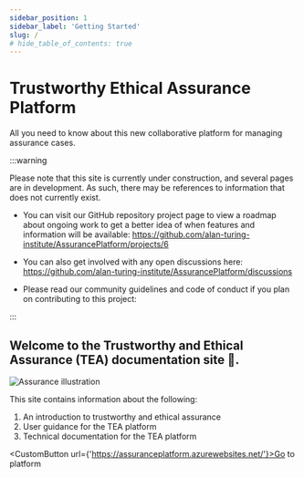 ```yaml
---
sidebar_position: 1
sidebar_label: 'Getting Started'
slug: /
# hide_table_of_contents: true
---
```



# Trustworthy Ethical Assurance Platform

All you need to know about this new collaborative platform for managing assurance cases.

:::warning

Please note that this site is currently under construction, and several pages are in development. As such, there may be references to information that does not currently exist.

- You can visit our GitHub repository project page to view a roadmap about ongoing work to get a better idea of when features and information will be available: https://github.com/alan-turing-institute/AssurancePlatform/projects/6

- You can also get involved with any open discussions here: https://github.com/alan-turing-institute/AssurancePlatform/discussions

- Please read our community guidelines and code of conduct if you plan on contributing to this project:

:::

## Welcome to the Trustworthy and Ethical Assurance (TEA) documentation site 👋.

![Assurance illustration](/img/assurance.jpg "Assurance Illustration")

This site contains information about the following:

1. An introduction to trustworthy and ethical assurance
2. User guidance for the TEA platform
3. Technical documentation for the TEA platform

<CustomButton url={'https://assuranceplatform.azurewebsites.net/'}>Go to platform</CustomButton>
